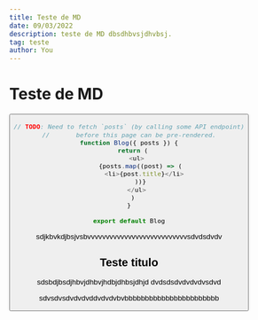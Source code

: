 ```yaml
---
title: Teste de MD
date: 09/03/2022
description: teste de MD dbsdhbvsjdhvbsj.
tag: teste
author: You
---
```



# Teste de MD 

<Button />

```js
// TODO: Need to fetch `posts` (by calling some API endpoint)
//       before this page can be pre-rendered.
function Blog({ posts }) {
  return (
    <ul>
      {posts.map((post) => (
        <li>{post.title}</li>
      ))}
    </ul>
  )
}

export default Blog
```

sdjkbvkdjbsjvsbvvvvvvvvvvvvvvvvvvvvvvvvvvvsdvdsdvdv

## Teste titulo 

sdsbdjbsdjhbvjdhbvjhdbjdhbsjdhjd
dvdsdsdvdvdvdvsdvd

sdvsdvsdvdvdvddvdvdvbvbbbbbbbbbbbbbbbbbbbbbbb